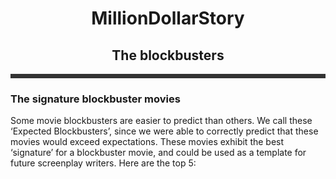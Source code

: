 <center>
# MillionDollarStory
## The blockbusters
</center>

<hr style="height:7px;border:none;color:#333;background-color:#333;" />


### The signature blockbuster movies
Some movie blockbusters are easier to predict than others. We call these 'Expected Blockbusters', since we were able to correctly predict that these movies would exceed expectations. These movies exhibit the best 'signature' for a blockbuster movie, and could be used as a template for future screenplay writers. Here are the top 5:
